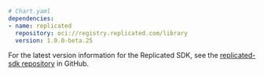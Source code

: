 ```yaml
# Chart.yaml
dependencies:
- name: replicated
  repository: oci://registry.replicated.com/library
  version: 1.0.0-beta.25
```

For the latest version information for the Replicated SDK, see the [replicated-sdk repository](https://github.com/replicatedhq/replicated-sdk/tags) in GitHub.
